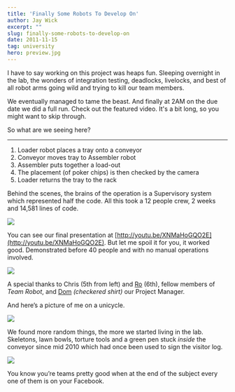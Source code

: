 ```yaml
---
title: 'Finally Some Robots To Develop On'
author: Jay Wick
excerpt: ""
slug: finally-some-robots-to-develop-on
date: 2011-11-15
tag: university
hero: preview.jpg
---
```


<YouTube id='XlmzMzcTRU8'/>

I have to say working on this project was heaps fun. Sleeping overnight in the lab, the wonders of integration testing, deadlocks, livelocks, and best of all robot arms going wild and trying to kill our team members.

We eventually managed to tame the beast. And finally at 2AM on the due date we did a full run. Check out the featured video. It's a bit long, so you might want to skip through.

So what are we seeing here?

****

1.  Loader robot places a tray onto a conveyor 
2.  Conveyor moves tray to Assembler robot 
3.  Assembler puts together a load-out 
4.  The placement (of poker chips) is then checked by the camera 
5.  Loader returns the tray to the rack 

Behind the scenes, the brains of the operation is a Supervisory system which represented half the code. All this took a 12 people crew, 2 weeks and 14,581 lines of code.

![](./297741_10150858758855637_590560636_21124696_1206587933_n_thumb-25255B9-25255D.jpg)

You can see our final presentation at [http://youtu.be/XNMaHoGQO2E](http://youtu.be/XNMaHoGQO2E). But let me spoil it for you, it worked good. Demonstrated before 40 people and with no manual operations involved.

![](./388301_10150965394900637_590560636_21758058_1005008837_n_thumb-25255B3-25255D.jpg)

A special thanks to Chris (5th from left) and [Ro](http://andrewsario.com/) (6th), fellow members of *Team Robot*, and [Dom](http://typedom.net/) *(checkered shirt)* our Project Manager.

And here’s a picture of me on a unicycle.

![](./389963_10150965394655637_590560636_21758056_145242055_n_thumb-25255B19-25255D.jpg)

We found more random things, the more we started living in the lab. Skeletons, lawn bowls, torture tools and a green pen stuck *inside* the conveyor since mid 2010 which had once been used to sign the visitor log.

![](./375530_10150460336853453_560923452_10418246_1818766183_n_thumb-25255B10-25255D.jpg)

You know you’re teams pretty good when at the end of the subject every one of them is on your Facebook.